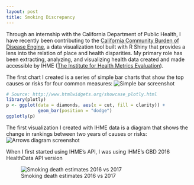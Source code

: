 ```yaml
---
layout: post
title: Smoking Discrepancy
---
```


Through an internship with the California Department of Public Health, I have recently been contributing to the [California Community Burden of Disease Engine](https://cdph.ca.gov/communityburden), a data visualization tool built with R Shiny that provides a lens into the relation of place and health disparities. My primary role has been extracting, analyzing, and visualizing health data created and made accessible by IHME ([The Institute for Health Metrics Evaluation](http://www.healthdata.org/)).

The first chart I created is a series of simple bar charts that show the top causes or risks for four common measures:
![Simple bar screenshot](../assets/simple-bar.png)

```r
# Source: http://www.htmlwidgets.org/showcase_plotly.html
library(plotly)
p <- ggplot(data = diamonds, aes(x = cut, fill = clarity)) +
            geom_bar(position = "dodge")
ggplotly(p)
```


The first visualization I created with IHME data is a diagram that shows the change in rankings between two years of causes or risks:
![Arrows diagram screenshot](../assets/arrows.png)

When I first started using IHME's API, I was using IHME's GBD 2016 HealthData API version


![Smoking death estimates 2016 vs 2017](../assets/smoking-estimates.png)

